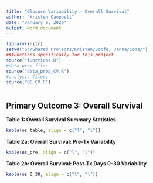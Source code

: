 ```yaml
---
title: "Glucose Variability - Overall Survival"
author: "Kristen Campbell"
date: "January 6, 2020"
output: word_document
---
```


```r
library(knitr)
setwd("S:/Shared Projects/Kristen/Sopfe, Jenna/Code/")
##functions specifically for this project
source("functions.R")
#data prep file:
source("data_prep_CV.R")
#analysis files:
source("OS_CV.R")



```


## Primary Outcome 3: Overall Survival
**Table 1: Overall Survival Summary Statistics**
```r
kable(os_table, align = c("l", "l"))
```

**Table 2a: Overall Survival: Pre-Tx Variability**
```r
kable(os_pre, align = c("l", "l"))
```

**Table 2b: Overall Survival: Post-Tx Days 0-30 Variability**
```r
kable(os_0_30, align = c("l", "l"))
```


